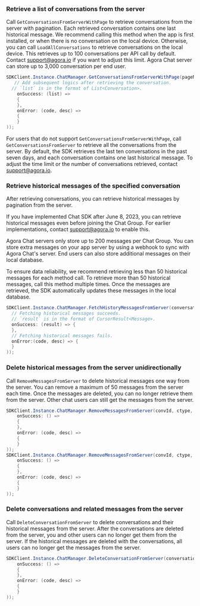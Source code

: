 <PlatformWrapper platform="unity">

### Retrieve a list of conversations from the server

Call `GetConversationsFromServerWithPage` to retrieve conversations from the server with pagination. Each retrieved conversation contains one last historical message. We recommend calling this method when the app is first installed, or when there is no conversation on the local device. Otherwise, you can call `LoadAllConversations` to retrieve conversations on the local device.
This retrieves up to 100 conversations per API call by default. Contact support@agora.io if you want to adjust this limit. Agora Chat server can store up to 3,000 conversation per end user.

```csharp
SDKClient.Instance.ChatManager.GetConversationsFromServerWithPage(pageNum, pageSize, new ValueCallBack<List<Conversation>>(
   // Add subsequent logics after retrieving the conversation.
  // `list` is in the format of List<Conversation>.
    onSuccess: (list) =>
    {
    },
    onError: (code, desc) =>
    {
    }
));
```

For users that do not support `GetConversationsFromServerWithPage`, call `GetConversationsFromServer` to retrieve all the conversations from the server. By default, the SDK retrieves the last ten conversations in the past seven days, and each conversation contains one last historical message. To adjust the time limit or the number of conversations retrieved, contact [support@agora.io](mailto:support@agora.io).

### Retrieve historical messages of the specified conversation

After retrieving conversations, you can retrieve historical messages by pagination from the server.

If you have implemented Chat SDK after June 8, 2023, you can retrieve historical messages even before joining the Chat Group. For earlier implementations, contact [support@agora.io](mailto:support@agora.io) to enable this.

Agora Chat servers only store up to 200 messages per Chat Group. You can store extra messages on your app server by using a webhook to sync with Agora Chat's server. End users can also store additional messages on their local database.

To ensure data reliability, we recommend retrieving less than 50 historical messages for each method call. To retrieve more than 50 historical messages, call this method multiple times. Once the messages are retrieved, the SDK automatically updates these messages in the local database.

```csharp
SDKClient.Instance.ChatManager.FetchHistoryMessagesFromServer(conversationId, type, startId, pageSize, new ValueCallBack<CursorResult<Message>>(
  // Fetching historical messages succeeds.
  // `result` is in the format of CursorResult<Message>.
  onSuccess: (result) => {
  },
  // Fetching historical messages fails.
  onError:(code, desc) => {
  }
));
```

### Delete historical messages from the server unidirectionally

Call `RemoveMessagesFromServer` to delete historical messages one way from the server. You can remove a maximum of 50 messages from the server each time. Once the messages are deleted, you can no longer retrieve them from the server. Other chat users can still get the messages from the server.

```csharp
SDKClient.Instance.ChatManager.RemoveMessagesFromServer(convId, ctype, time, new CallBack(
    onSuccess: () =>
    {
    },
    onError: (code, desc) =>
    {
    }
));
SDKClient.Instance.ChatManager.RemoveMessagesFromServer(convId, ctype, msgList, new CallBack(
    onSuccess: () =>
    {
    },
    onError: (code, desc) =>
    {
    }
));
```

### Delete conversations and related messages from the server

Call `DeleteConversationFromServer` to delete conversations and their historical messages from the server. After the conversations are deleted from the server, you and other users can no longer get them from the server. If the historical messages are deleted with the conversations, all users can no longer get the messages from the server.

```csharp
SDKClient.Instance.ChatManager.DeleteConversationFromServer(conversationId, conversationType, isDeleteServerMessages, new CallBack(
    onSuccess: () =>
    {
    },
    onError: (code, desc) =>
    {
    }
));
```

</PlatformWrapper>